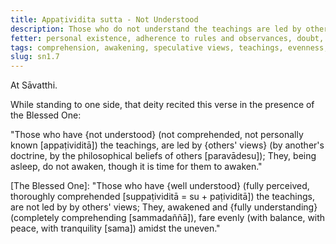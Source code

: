 ```yaml
---
title: Appaṭividita sutta - Not Understood
description: Those who do not understand the teachings are led by others' views and do not awaken from sleep.
fetter: personal existence, adherence to rules and observances, doubt, ignorance
tags: comprehension, awakening, speculative views, teachings, evenness, unevenness, sn, sn1-11, sn1
slug: sn1.7
---
```


At Sāvatthi.

While standing to one side, that deity recited this verse in the presence of the Blessed One:

"Those who have \{not understood} (not comprehended, not personally known [appaṭividitā]) the teachings,
are led by \{others' views} (by another's doctrine, by the philosophical beliefs of others [paravādesu]);
They, being asleep, do not awaken,
though it is time for them to awaken."

[The Blessed One]: "Those who have \{well understood} (fully perceived, thoroughly comprehended [suppaṭividitā = su + paṭividitā]) the teachings,
are not led by by others' views;
They, awakened and \{fully understanding} (completely comprehending [sammadaññā]),
fare evenly (with balance, with peace, with tranquility [sama]) amidst the uneven."